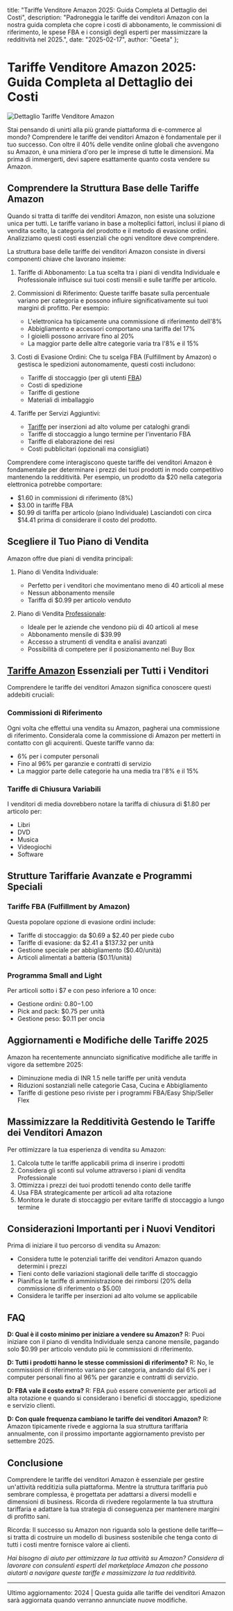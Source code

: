   title: "Tariffe Venditore Amazon 2025: Guida Completa al Dettaglio dei Costi",
  description: "Padroneggia le tariffe dei venditori Amazon con la nostra guida completa che copre i costi di abbonamento, le commissioni di riferimento, le spese FBA e i consigli degli esperti per massimizzare la redditività nel 2025.",
  date: "2025-02-17",
  author: "Geeta"
};

# Tariffe Venditore Amazon 2025: Guida Completa al Dettaglio dei Costi

![Dettaglio Tariffe Venditore Amazon](/images/blog/amazon-seller-fees-breakdown.jpeg)

Stai pensando di unirti alla più grande piattaforma di e-commerce al mondo? Comprendere le tariffe dei venditori Amazon è fondamentale per il tuo successo. Con oltre il 40% delle vendite online globali che avvengono su Amazon, è una miniera d'oro per le imprese di tutte le dimensioni. Ma prima di immergerti, devi sapere esattamente quanto costa vendere su Amazon.

## Comprendere la Struttura Base delle Tariffe Amazon

Quando si tratta di tariffe dei venditori Amazon, non esiste una soluzione unica per tutti. Le tariffe variano in base a molteplici fattori, inclusi il piano di vendita scelto, la categoria del prodotto e il metodo di evasione ordini. Analizziamo questi costi essenziali che ogni venditore deve comprendere.

La struttura base delle tariffe dei venditori Amazon consiste in diversi componenti chiave che lavorano insieme:

1. Tariffe di Abbonamento: La tua scelta tra i piani di vendita Individuale e Professionale influisce sui tuoi costi mensili e sulle tariffe per articolo.

2. Commissioni di Riferimento: Queste tariffe basate sulla percentuale variano per categoria e possono influire significativamente sui tuoi margini di profitto. Per esempio:
   - L'elettronica ha tipicamente una commissione di riferimento dell'8%
   - Abbigliamento e accessori comportano una tariffa del 17%
   - I gioielli possono arrivare fino al 20%
   - La maggior parte delle altre categorie varia tra l'8% e il 15%

3. Costi di Evasione Ordini: Che tu scelga FBA (Fulfillment by Amazon) o gestisca le spedizioni autonomamente, questi costi includono:
   - Tariffe di stoccaggio (per gli utenti [FBA](https://www.revns.com/blog/post/free-amazon-fba-fee-calculator))
   - Costi di spedizione
   - Tariffe di gestione
   - Materiali di imballaggio

4. Tariffe per Servizi Aggiuntivi:
   - [Tariffe](https://www.revns.com/blog/post/free-amazon-fba-fee-calculator) per inserzioni ad alto volume per cataloghi grandi
   - Tariffe di stoccaggio a lungo termine per l'inventario FBA
   - Tariffe di elaborazione dei resi
   - Costi pubblicitari (opzionali ma consigliati)

Comprendere come interagiscono queste tariffe dei venditori Amazon è fondamentale per determinare i prezzi dei tuoi prodotti in modo competitivo mantenendo la redditività. Per esempio, un prodotto da $20 nella categoria elettronica potrebbe comportare:
   - $1.60 in commissioni di riferimento (8%)
   - $3.00 in tariffe FBA
   - $0.99 di tariffa per articolo (piano Individuale)
Lasciandoti con circa $14.41 prima di considerare il costo del prodotto.

## Scegliere il Tuo Piano di Vendita

Amazon offre due piani di vendita principali:

1. Piano di Vendita Individuale:
   - Perfetto per i venditori che movimentano meno di 40 articoli al mese
   - Nessun abbonamento mensile
   - Tariffa di $0.99 per articolo venduto

2. Piano di Vendita [Professionale](https://www.revns.com/pricing):
   - Ideale per le aziende che vendono più di 40 articoli al mese
   - Abbonamento mensile di $39.99
   - Accesso a strumenti di vendita e analisi avanzati
   - Possibilità di competere per il posizionamento nel Buy Box

## [Tariffe Amazon](https://www.revns.com/blog/post/amazon-seller-fee-structure-and-profitability) Essenziali per Tutti i Venditori

Comprendere le tariffe dei venditori Amazon significa conoscere questi addebiti cruciali:

### Commissioni di Riferimento
Ogni volta che effettui una vendita su Amazon, pagherai una commissione di riferimento. Considerala come la commissione di Amazon per metterti in contatto con gli acquirenti. Queste tariffe vanno da:
- 6% per i computer personali
- Fino al 96% per garanzie e contratti di servizio
- La maggior parte delle categorie ha una media tra l'8% e il 15%

### Tariffe di Chiusura Variabili
I venditori di media dovrebbero notare la tariffa di chiusura di $1.80 per articolo per:
- Libri
- DVD
- Musica
- Videogiochi
- Software

## Strutture Tariffarie Avanzate e Programmi Speciali

### Tariffe FBA (Fulfillment by Amazon)
Questa popolare opzione di evasione ordini include:
- Tariffe di stoccaggio: da $0.69 a $2.40 per piede cubo
- Tariffe di evasione: da $2.41 a $137.32 per unità
- Gestione speciale per abbigliamento ($0.40/unità)
- Articoli alimentati a batteria ($0.11/unità)

### Programma Small and Light
Per articoli sotto i $7 e con peso inferiore a 10 once:
- Gestione ordini: $0.80-$1.00
- Pick and pack: $0.75 per unità
- Gestione peso: $0.11 per oncia

## Aggiornamenti e Modifiche delle Tariffe 2025

Amazon ha recentemente annunciato significative modifiche alle tariffe in vigore da settembre 2025:
- Diminuzione media di INR 1.5 nelle tariffe per unità venduta
- Riduzioni sostanziali nelle categorie Casa, Cucina e Abbigliamento
- Tariffe di gestione peso riviste per i programmi FBA/Easy Ship/Seller Flex

## Massimizzare la Redditività Gestendo le Tariffe dei Venditori Amazon

Per ottimizzare la tua esperienza di vendita su Amazon:
1. Calcola tutte le tariffe applicabili prima di inserire i prodotti
2. Considera gli sconti sul volume attraverso i piani di vendita Professionale
3. Ottimizza i prezzi dei tuoi prodotti tenendo conto delle tariffe
4. Usa FBA strategicamente per articoli ad alta rotazione
5. Monitora le durate di stoccaggio per evitare tariffe di stoccaggio a lungo termine

## Considerazioni Importanti per i Nuovi Venditori

Prima di iniziare il tuo percorso di vendita su Amazon:
- Considera tutte le potenziali tariffe dei venditori Amazon quando determini i prezzi
- Tieni conto delle variazioni stagionali delle tariffe di stoccaggio
- Pianifica le tariffe di amministrazione dei rimborsi (20% della commissione di riferimento o $5.00)
- Considera le tariffe per inserzioni ad alto volume se applicabile

## FAQ

**D: Qual è il costo minimo per iniziare a vendere su Amazon?**
R: Puoi iniziare con il piano di vendita Individuale senza canone mensile, pagando solo $0.99 per articolo venduto più le commissioni di riferimento.

**D: Tutti i prodotti hanno le stesse commissioni di riferimento?**
R: No, le commissioni di riferimento variano per categoria, andando dal 6% per i computer personali fino al 96% per garanzie e contratti di servizio.

**D: FBA vale il costo extra?**
R: FBA può essere conveniente per articoli ad alta rotazione e quando si considerano i benefici di stoccaggio, spedizione e servizio clienti.

**D: Con quale frequenza cambiano le tariffe dei venditori Amazon?**
R: Amazon tipicamente rivede e aggiorna la sua struttura tariffaria annualmente, con il prossimo importante aggiornamento previsto per settembre 2025.

## Conclusione

Comprendere le tariffe dei venditori Amazon è essenziale per gestire un'attività redditizia sulla piattaforma. Mentre la struttura tariffaria può sembrare complessa, è progettata per adattarsi a diversi modelli e dimensioni di business. Ricorda di rivedere regolarmente la tua struttura tariffaria e adattare la tua strategia di conseguenza per mantenere margini di profitto sani.

Ricorda: Il successo su Amazon non riguarda solo la gestione delle tariffe—si tratta di costruire un modello di business sostenibile che tenga conto di tutti i costi mentre fornisce valore ai clienti.

*Hai bisogno di aiuto per ottimizzare la tua attività su Amazon? Considera di lavorare con consulenti esperti del marketplace Amazon che possono aiutarti a navigare queste tariffe e massimizzare la tua redditività.*

---
Ultimo aggiornamento: 2024 | Questa guida alle tariffe dei venditori Amazon sarà aggiornata quando verranno annunciate nuove modifiche.